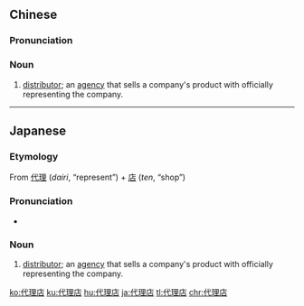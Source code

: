 ==Chinese==
{{zh-forms|type=21}}

===Pronunciation===
{{zh-pron
|m=dàilǐdiàn
|c=doi6 lei5 dim3
|cat=n
}}

===Noun===
{{zh-noun}}

# {{lb|zh|business}} [[distributor]]; an [[agency]] that sells a company's product with officially representing the company.

----

==Japanese==
{{ja-kanjitab|だい|り|てん}}

===Etymology===
From [[代理]] (''dairi'', “represent”) + [[店]] (''ten'', “shop”)

===Pronunciation===
* {{ja-pron|だいりてん|yomi=o}}

===Noun===
{{ja-noun|だいりてん}}

# {{lb|ja|business|sort=たいりてん'}} [[distributor]]; an [[agency]] that sells a company's product with officially representing the company.

[[ko:代理店]]
[[ku:代理店]]
[[hu:代理店]]
[[ja:代理店]]
[[tl:代理店]]
[[chr:代理店]]
